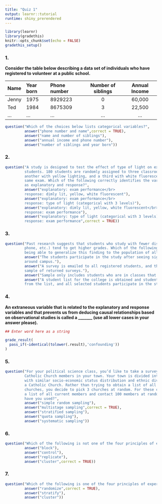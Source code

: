 ```yaml
---
title: "Quiz 1"
output: learnr::tutorial
runtime: shiny_prerendered
---
```


```r
library(learnr)
library(gradethis)
knitr::opts_chunk$set(echo = FALSE)
gradethis_setup()
```

### 1.

<b>Consider the table below describing a data set of individuals who have registered to volunteer
at a public school.</b>

|Name |Year born|Phone number|Number of siblings|Annual Income|
|:----|:--------|:-----------|:----------------:|:-----------:|
|Jenny|1975     |8929223     |0                 |60,000       |
|Ted  |1984     |8675309     |3                 |22,500       |
|...  |...      |...         |...               |...          |


```r
question("Which of the choices below lists categorical variables?",
         answer("phone number and name",correct = TRUE),
         answer("name and number of siblings"),
         answer("annual income and phone number"),
         answer("number of siblings and year born"))
```

### 2.

```r
question("A study is designed to test the effect of type of light on exam performance of
         students. 180 students are randomly assigned to three classrooms: one that is dimly lit,
         another with yellow lighting, and a third with white fluorescent lighting, and given the
         same exam. Which of the following correctly identifies the variables used in the study
         as explanatory and response?",
         answer("explanatory: exam performance</br>
         response: dimly lit, yellow, white fluorescent"),
         answer("explanatory: exam performance</br>
         response: type of light (categorical with 3 levels)"),
         answer("explanatory: dimly lit, yellow, white fluorescent</br>
         response: exam performance"),
         answer("explanatory: type of light (categorical with 3 levels)</br>
         response: exam performance",correct = TRUE))
```

### 3.

```r
question("Past research suggests that students who study with fewer distractions (internet, cell 
         phone, etc.) tend to get higher grades. Which of the following is the best scenario for 
         being able to generalize this finding to the population of all students?",
         answer("The students participate in the study after seeing signs about the survey posted
         around campus."),
         answer("A survey is emailed to all registered students, and the results are based on the
         sample of returned surveys."),
         answer("Sample only includes students who are in classes that the researcher teaches."),
         answer("A student list for the college is obtained and students are randomly selected 
         from the list, and all selected students participate in the study.",correct = TRUE))
```

### 4.

<b>An extraneous variable that is related to the explanatory and response variables and
that prevents us from deducing causal relationships based on observational studies is
called a _______ (use all lower cases in your answer please).</b>

```r
## Enter word here as a string

```

```r
grade_result(
  pass_if(~identical(tolower(.result),'confounding'))
)
```

### 5.

```r
question("For your political science class, you’d like to take a survey from a sample of all the
         Catholic Church members in your town. Your town is divided into 17 neighborhoods, each
         with similar socio-economic status distribution and ethnic diversity, and each contains
         a Catholic Church. Rather than trying to obtain a list of all members of all these
         churches, you decide to pick 3 churches at random. For these churches, you’ll ask to get
         a list of all current members and contact 100 members at random. What kind of design
         have you used?",
         answer("simple random sampling"),
         answer("multistage sampling",correct = TRUE),
         answer("stratified sampling"),
         answer("quota sampling"),
         answer("systematic sampling"))
```

### 6.

```r
question("Which of the following is not one of the four principles of experimental design?",
         answer("block"),
         answer("control"),
         answer("replicate"),
         answer("cluster",correct = TRUE))
```

### 7.

```r
question("Which of the following is one of the four principles of experimental design?",
         answer("randomize",correct = TRUE),
         answer("stratify"),
         answer("cluster"))
```